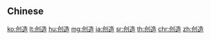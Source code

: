{{also|創造}}
==Chinese==
{{zh-see|創造}}

[[ko:创造]]
[[lt:创造]]
[[hu:创造]]
[[mg:创造]]
[[ja:创造]]
[[sr:创造]]
[[th:创造]]
[[chr:创造]]
[[zh:创造]]